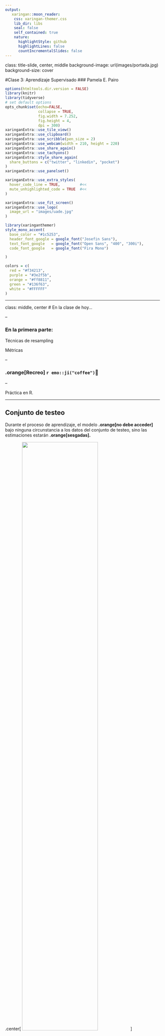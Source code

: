 ---
output:
   xaringan::moon_reader:
    css: xaringan-themer.css
    lib_dir: libs
    seal: false
    self_contained: true
    nature:
      highlightStyle: github
      highlightLines: false
      countIncrementalSlides: false
---

class: title-slide, center, middle
background-image: url(images/portada.jpg)
background-size: cover

#Clase 3: Aprendizaje Supervisado
### Pamela E. Pairo

```{r setup, include = FALSE}
options(htmltools.dir.version = FALSE)
library(knitr)
library(tidyverse)
# set default options
opts_chunk$set(echo=FALSE,
               collapse = TRUE,
               fig.width = 7.252,
               fig.height = 4,
               dpi = 300)
xaringanExtra::use_tile_view()
xaringanExtra::use_clipboard()
xaringanExtra::use_scribble(pen_size = 2)
xaringanExtra::use_webcam(width = 210, height = 220)
xaringanExtra::use_share_again()
xaringanExtra::use_tachyons()
xaringanExtra::style_share_again(
  share_buttons = c("twitter", "linkedin", "pocket")
)
xaringanExtra::use_panelset()
```

```{r xaringan-extra-styles, include=FALSE}
xaringanExtra::use_extra_styles(
  hover_code_line = TRUE,         #<<
  mute_unhighlighted_code = TRUE  #<<
)
```


```{r xaringan-logo, echo=FALSE}

xaringanExtra::use_fit_screen()
xaringanExtra::use_logo(
  image_url = "images/uade.jpg"
)
```

```{r xaringan-themer, include=FALSE, warning=FALSE}
library(xaringanthemer)
style_mono_accent(
  base_color = "#1c5253",
  header_font_google = google_font("Josefin Sans"),
  text_font_google   = google_font("Open Sans", "400", "300i"),
  code_font_google   = google_font("Fira Mono")

)

colors = c(
  red = "#f34213",
  purple = "#3e2f5b",
  orange = "#ff8811",
  green = "#136f63",
  white = "#FFFFFF"
)
```

---

class: middle, center
# En la clase de hoy...

--

### En la primera parte:

Técnicas de resampling

Métricas

--

### **.orange[Recreo]** `r emo::ji("coffee")`🧉

--

Práctica en R.

---

## Conjunto de testeo

Durante el proceso de aprendizaje, el modelo **.orange[no debe acceder]** bajo ninguna circunstancia a los datos del conjunto de testeo, sino las estimaciones estarán **.orange[sesgadas].**

.center[
<img src="images/split_data.png" width="70%"/>
]


.bg-washed-light-purple.b--light-purple.ba.bw2.br2.shadow-5.ph3.mt2[
El objetivo de un modelo de Machine Learning es que generalice bien frente a nuevos datos o datos no vistos por el modelo (set de testeo)
]

---
# Conjunto de validación

El conjunto de validación se utiliza para ajustar los hiperparámetros y luego se hace la selección de modelos.

Importante para evitar el overfitting y obtener modelos estables.

1- Selección de hiperparámetros

2- Selección de modelos usando el conjunto de validación

3- Encontrar la mejor configuración de hiperparámetros según la métrica elegida

4- Evaluación final con el conjunto de testeo

---
# Muestreo estratificado

.center[
<img src="images/estratificado.png" width="100%"/>
]
---
# Cross-validation

.center[
<img src="images/cross.png" width="100%"/>
]
---
class: inverse, middle, center

#Métricas

---

#El conjunto de test

Las métricas ayudan a capturar objetivos reales en forma cuantitativa (no todos los errores son iguales)

.center[
<img src="images/split_data.png" width="70%"/>
]
---
#Métricas para Regresión

**.orange[Mean Square Error (MSE)]**

.center[
<img src="images/mse.png" width="40%"/>
]

**.orange[Root Mean Square Error (RMSE)]**

.center[
<img src="images/rmse.png" width="40%"/>
]

**.orange[Mean Absolute Error (MAE)]**

.center[
<img src="images/mae.png" width="40%"/>
]

---

### Métricas para Clasificación: Matriz de Confusión

Se quiere que los elementos diagonales tengan valores grandes y los no diagonales valores chicos

.center[
<img src="images/confusion_matrix.png" width="70%"/>
]
---
#Accuracy

.center[
$\LARGE Accuracy = \frac{TP + TN}{TP+TN+FP+FN}$
]

.center[
<img src="images/matrix.png" width="70%"/>
]

--

No es adecuado cuando los datos están **.purple[muy desbalanceados.]** Le da mayor importancia a la clase mayoritaria.
---
#Precision

.center[
$\LARGE Precision = \frac{TP}{TP+FP}$
]

.center[
<img src="images/matrix.png" width="70%"/>
]

---
#Recall (Sensitividad)

Encuentra todos los positivos

.center[
$\LARGE Recall = \frac{TP}{TP+FN}$
]

.center[
<img src="images/matrix.png" width="70%"/>
]

---
#F1 Score

Medida armónica entre Precision y recall

.center[
$\LARGE F1 = 2* \frac{precision * recall}{precision + recall}$
]

#Especificidad

.center[
$\LARGE Especificidad = \frac{TN}{TN + FP}$
]
---
#Curvas ROC

Puedo comparar modelos

AUC= área bajo la curva ROC, que también sirve para comparar modelos.

.center[
<img src="images/roc.png" width="65%"/>
]

---
class: inverse, middle, center

## Descanso `r emo::ji("party")` `r emo::ji("coffee")`🧉

```{r}

library(countdown)
countdown(minutes = 15, seconds = 0, font_size="7em", color_background = "white")

```

---

class: inverse, middle, center

#`r emo::ji("computer")`
#Manos a R!!
---
# Referencias

- [20 Popular Machine Learning Metrics. Part 1: Classification & Regression Evaluation Metrics](https://towardsdatascience.com/20-popular-machine-learning-metrics-part-1-classification-regression-evaluation-metrics-1ca3e282a2ce)

- [Aprendizaje Automático y las Métricas de Regresión](https://sitiobigdata.com/2018/08/27/machine-learning-metricas-regresion-mse/#)